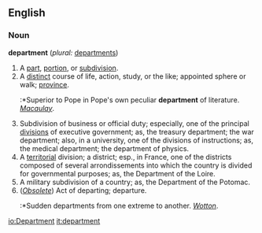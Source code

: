 ==English==

===Noun===
'''department'''  (''plural:'' [[departments]])
#A [[part]], [[portion]], or [[subdivision]].
#A [[distinct]] course of life, action, study, or the like; appointed sphere or walk; [[province]].
#:*Superior to Pope in Pope's own peculiar '''department''' of literature. ''[[Macaulay]]''.
#Subdivision of business or official duty; especially, one of the principal [[division]]s of executive government; as, the treasury department; the war department; also, in a university, one of the divisions of instructions; as, the medical department; the department of physics.
#A [[territorial]] division; a district; esp., in France, one of the districts composed of several arrondissements into which the country is divided for governmental purposes; as, the Department of the Loire.
#A military subdivision of a country; as, the Department of the Potomac. 
#(''[[Obsolete]]'') Act of departing; departure.
#:*Sudden departments from one extreme to another. ''[[Wotton]]''.

[[io:Department]]
[[it:department]]